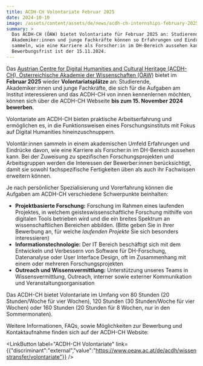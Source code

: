 ```yaml
---
title: ACDH-CH Volontariate Februar 2025
date: 2024-10-10
image: /assets/content/assets/de/news/acdh-ch-internships-february-2025/image.jpg
summary: >
  Das ACDH-CH (ÖAW) bietet Volontariate für Februar 2025 an: Studierende,
  Akademiker:innen und junge Fachkräfte können so Erfahrungen und Eindrücke
  sammeln, wie eine Karriere als Forscher:in im DH-Bereich aussehen kann.
  Bewerbungsfrist ist der 15.11.2024.
---
```

Das [Austrian Centre for Digital Humanities and Cultural Heritage (ACDH-CH), Österreichische Akademie der Wissenschaften (ÖAW)](https://clariah.at/de/consortium/austrian-academy-of-sciences/) bietet im **Februar 2025** wieder **Volontariatsplätze** an: Studierende, Akademiker:innen und junge Fachkräfte, die sich für die Aufgaben am Institut interessieren und das ACDH-CH von innen kennenlernen möchten, können sich über die ACDH-CH Webseite **bis zum 15. November 2024 bewerben**.

Volontariate am ACDH-CH bieten praktische Arbeitserfahrung und ermöglichen es, in die Funktionsweisen eines Forschungsinstituts mit Fokus auf Digital Humanities hineinzuschnuppern.&#x20;

Volontär:innen sammeln in einem akademischen Umfeld Erfahrungen und Eindrücke davon, wie eine Karriere als Forscher:in im DH-Bereich aussehen kann. Bei der Zuweisung zu spezifischen Forschungsprojekten und Arbeitsgruppen werden die Interessen der Bewerber:innen berücksichtigt, damit sie sowohl fachspezifische Fertigkeiten üben als auch ihr Fachwissen erweitern können.

Je nach persönlicher Spezialisierung und Vorerfahrung können die Aufgaben am ACDH-CH verschiedene Schwerpunkte beinhalten:

* **Projektbasierte Forschung:** Forschung im Rahmen eines laufenden Projektes, in welchem geisteswissenschaftliche Forschung mithilfe von digitalen Tools betrieben wird und die ein breites Spektrum an wissenschaftlichen Bereichen abbilden. (Bitte geben Sie in Ihrer Bewerbung an, für welche *laufenden Projekte* Sie sich besonders interessieren)
* **Informationstechnologie:** Der IT Bereich beschäftigt sich mit dem Entwickeln und Verbessern von Software für DH-Forschung, Datenanalyse oder User Interface Design, oft im Zusammenhang mit einem oder mehreren Forschungsprojekten
* **Outreach und Wissensvermittlung:** Unterstützung unseres Teams in Wissensvermittlung, Outreach, interner sowie externer Kommunikation und Veranstaltungsorganisation

Das ACDH-CH bietet Volontariate im Umfang von 80 Stunden (20 Stunden/Woche für vier Wochen), 120 Stunden (30 Stunden/Woche für vier Wochen) oder 160 Stunden (20 Stunden für 8 Wochen, nur in den Sommermonaten).

Weitere Informationen, FAQs, sowie Möglichkeiten zur Bewerbung und Kontaktaufnahme finden sich auf der ACDH-CH Website:

<LinkButton label="ACDH-CH Volontariate" link={{"discriminant":"external","value":"https://www.oeaw.ac.at/de/acdh/wissenstransfer/volontariate"}} />
